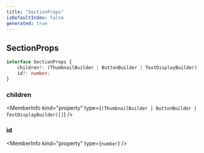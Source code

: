 ```yaml
---
title: "SectionProps"
isDefaultIndex: false
generated: true
---
```



<!-- This file was generated from the CommandKit source. Do not modify. Instead, re-run the "docgen" script -->


## SectionProps

<GenerationInfo sourceFile="packages/commandkit/src/components/v2/section.ts" sourceLine="9" packageName="commandkit" />



```ts title="Signature"
interface SectionProps {
    children?: (ThumbnailBuilder | ButtonBuilder | TextDisplayBuilder)[];
    id?: number;
}
```

<div className="members-wrapper">

### children

<MemberInfo kind="property" type={`(ThumbnailBuilder | ButtonBuilder | TextDisplayBuilder)[]`}   />


### id

<MemberInfo kind="property" type={`number`}   />




</div>
